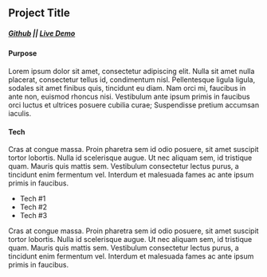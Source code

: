 ## Project Title

##### [Github](https://github.com/edlopez000) || [Live Demo](https://netlify.com)

#### Purpose

Lorem ipsum dolor sit amet, consectetur adipiscing elit. Nulla sit amet nulla placerat, consectetur tellus id, condimentum nisl. Pellentesque ligula ligula, sodales sit amet finibus quis, tincidunt eu diam. Nam orci mi, faucibus in ante non, euismod rhoncus nisi. Vestibulum ante ipsum primis in faucibus orci luctus et ultrices posuere cubilia curae; Suspendisse pretium accumsan iaculis.

#### Tech

Cras at congue massa. Proin pharetra sem id odio posuere, sit amet suscipit tortor lobortis. Nulla id scelerisque augue. Ut nec aliquam sem, id tristique quam. Mauris quis mattis sem. Vestibulum consectetur lectus purus, a tincidunt enim fermentum vel. Interdum et malesuada fames ac ante ipsum primis in faucibus.

- Tech #1
- Tech #2
- Tech #3

Cras at congue massa. Proin pharetra sem id odio posuere, sit amet suscipit tortor lobortis. Nulla id scelerisque augue. Ut nec aliquam sem, id tristique quam. Mauris quis mattis sem. Vestibulum consectetur lectus purus, a tincidunt enim fermentum vel. Interdum et malesuada fames ac ante ipsum primis in faucibus.
